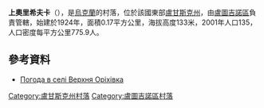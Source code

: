 {{coord|48|21|21|N|39|20|34|E|scale:100000|display=title}}

'''上奧里希夫卡'''（{{lang-uk|Верхня Оріхівка}}），是[[烏克蘭|烏克蘭]]的村落，位於該國東部[[盧甘斯克州|盧甘斯克州]]，由[[盧圖吉諾區|盧圖吉諾區]]負責管轄，始建於1924年，面積0.17平方公里，海拔高度133米，2001年人口135，人口密度每平方公里775.9人。

==參考資料==
* [http://weather.in.ua/ua/lyganskaja/3281 Погода в селі Верхня Оріхівка] {{Wayback|url=http://weather.in.ua/ua/lyganskaja/3281 |date=20111220004710 }}

{{DEFAULTSORT:Верхня Оріхівка}}
[[Category:盧甘斯克州村落|Category:盧甘斯克州村落]]
[[Category:盧圖吉諾區村落|Category:盧圖吉諾區村落]]


{{Luhansk-geo-stub}}